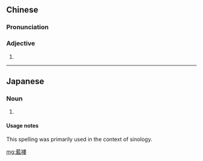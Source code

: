 {{also|蓝褛}}
==Chinese==
{{zh-forms|s=蓝褛}}

===Pronunciation===
{{zh-pron
|m=lánlǚ
|cat=a
}}

===Adjective===
{{zh-adj}}

# {{alternative form of|襤褸|lang=zh}}

----

==Japanese==
{{ja-kanjitab|らん|る|yomi=o}}

===Noun===
{{ja-noun|らんる}}

# {{lb|ja|obsolete|sort=らんる}} {{alternative spelling of|襤褸|lang=ja}}

====Usage notes====
This spelling was primarily used in the context of sinology.

[[mg:藍褸]]